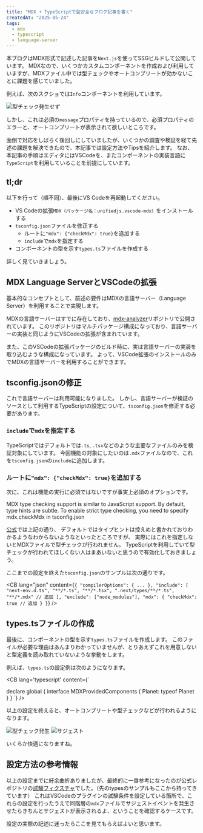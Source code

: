 ```yaml
---
title: "MDX + TypeScriptで型安全なブログ記事を書く"
createdAt: "2025-05-24"
tags:
  - mdx
  - typescript
  - language-server
---
```


本ブログはMDX形式で記述した記事を`Next.js`を使ってSSGビルドして公開しています。
MDXなので、いくつかカスタムコンポーネントを作成および利用していますが、MDXファイル中では型チェックやオートコンプリートが効かないことに課題を感じていました。

例えば、次のスクショでは`Info`コンポーネントを利用しています。

<Img src="/assets/images/posts/2025/mdx-type-check/no-error.png" alt="型チェック発生せず" />

しかし、これは必須の`message`プロパティを持っているので、必須プロパティのエラーと、オートコンプリートが表示されて欲しいところです。

面倒で対応をしばらく後回しにしていましたが、いくつかの調査や検証を経て先述の課題を解決できたので、本記事では設定方法やTipsを紹介します。
なお、本記事の手順はエディタにはVSCodeを、またコンポーネントの実装言語に`TypeScript`を利用していることを前提にしています。

## tl;dr

以下を行って（順不同）、最後にVS Codeを再起動してください。

- VS Codeの拡張`MDX（パッケージ名：unifiedjs.vscode-mdx）`をインストールする
- `tsconfig.json`ファイルを修正する
  - ルートに`"mdx": {"checkMdx": true}`を追加する
  - `include`で`mdx`を指定する
- コンポーネントの型を示す`types.ts`ファイルを作成する

詳しく見ていきましょう。

## MDX Language ServerとVSCodeの拡張

基本的なコンセプトとして、前述の要件はMDXの言語サーバー（Language Server）を利用することで実現します。

MDXの言語サーバーはすでに存在しており、[mdx-analyzer](https://github.com/mdx-js/mdx-analyzer#typescript)リポジトリで公開されています。
このリポジトリはマルチパッケージ構成になっており、言語サーバーの実装と同じようにVSCodeの拡張が含まれています。

また、このVSCodeの拡張パッケージのビルド時に、実は言語サーバーの実装を取り込むような構成になっています。
よって、VSCode拡張のインストールのみでMDXの言語サーバーを利用することができます。

<Note message="MDXのVS Code拡張は言語サーバーの提供以外にもシンタックスハイライトなども提供しています。" />

## tsconfig.jsonの修正

これで言語サーバーは利用可能になりました。
しかし、言語サーバーが検証のソースとして利用するTypeScriptの設定について、`tsconfig.json`を修正する必要があります。

### `include`で`mdx`を指定する

TypeScriptではデフォルトでは`.ts`, `.tsx`などのような主要なファイルのみを検証対象にしています。
今回機能の対象にしたいのは`.mdx`ファイルなので、これを`tsconfig.json`の`include`に追加します。

### ルートに`"mdx": {"checkMdx": true}`を追加する

次に、これは機能の実行に必須ではないですが事実上必須のオプションです。

<BQ>
  MDX type checking support is similar to JavaScript support. By default, type
  hints are subtle. To enable strict type checking, you need to specify
  mdx.checkMdx in tsconfig.json
</BQ>

[公式](https://github.com/mdx-js/mdx-analyzer?tab=readme-ov-file#use)では上記の通り、
デフォルトではタイプヒントは控えめと書かれておりわかるようなわからないようなといったところですが、
実際にはこれを指定しないとMDXファイルで型チェックが行われません。
TypeScriptを利用していて型チェックが行われてほしくない人はまあいないと思うので有効化しておきましょう。

<Note message="この設定の反映はVSCodeを再起動する必要があります。" />

ここまでの設定を終えた`tsconfig.json`のサンプルは次の通りです。

<CB
  lang="json"
  content={`
{
  "compilerOptions": {
...
  },
  "include": [
    "next-env.d.ts",
    "**/*.ts",
    "**/*.tsx",
    ".next/types/**/*.ts",
    "**/*.mdx" // 追加
  ],
  "exclude": ["node_modules"],
  "mdx": {
    "checkMdx": true // 追加
  }
}
`}
/>

## types.tsファイルの作成

最後に、コンポーネントの型を示す`types.ts`ファイルを作成します。
このファイルが必要な理由はあんまりわかっていませんが、とりあえずこれを用意しないと型定義を読み取れていないような挙動をします。

例えば、`types.ts`の設定例は次のようになります。

<CB 
  lang='typescript'
  content={`

declare global {
  interface MDXProvidedComponents {
    Planet: typeof Planet
  }
}
  `}
/>

以上の設定を終えると、オートコンプリートや型チェックなどが行われるようになります。

<Img src="/assets/images/posts/2025/mdx-type-check/with-error.png" alt="型チェック発生" />

<Img src="/assets/images/posts/2025/mdx-type-check/suggestion.png" alt="サジェスト" />

いくらか快適になりますね。

## 設定方法の参考情報

以上の設定までに紆余曲折ありましたが、最終的に一番参考になったのが公式レポジトリの[試験フィクスチャ](https://github.com/mdx-js/mdx-analyzer/tree/main/fixtures/provide)でした。（先のtypesのサンプルもここから持ってきています）
これはVSCodeのプラグインの試験条件を設定している箇所で、これらの設定を行ったうえで同階層の`mdx`ファイルでサジェストイベントを発生させたらきちんとサジェストが表示されるよ、ということを確認するケースです。

設定の実際の記述に迷ったらここを見てもらえばよいと思います。

